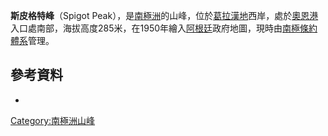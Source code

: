 {{coord|64|38|S|62|34|W|display=title}}
{{unreferenced|time=2014/12/28}}
'''斯皮格特峰'''（Spigot Peak），是[[南極洲|南極洲]]的山峰，位於[[葛拉漢地|葛拉漢地]]西岸，處於[[奧恩港|奧恩港]]入口處南部，海拔高度285米，在1950年繪入[[阿根廷|阿根廷]]政府地圖，現時由[[南極條約體系|南極條約體系]]管理。

==參考資料==
*{{usgs-gazetteer}}

{{DEFAULTSORT:Spigot Peak}}
[[Category:南極洲山峰|Category:南極洲山峰]]


{{DancoCoast-geo-stub}}